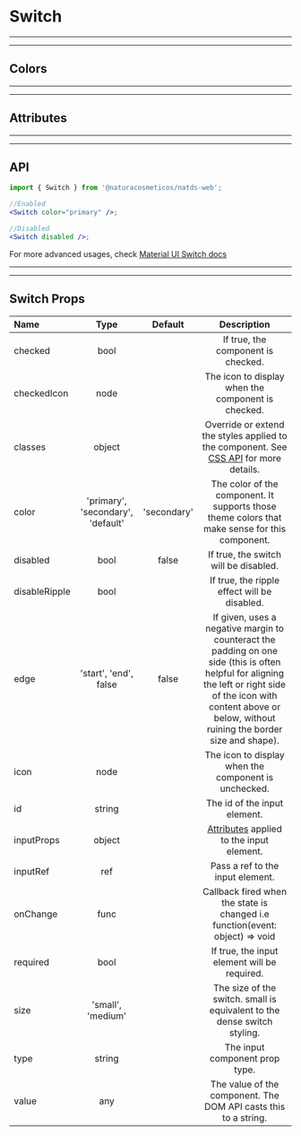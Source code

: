 
# Switch

---

---

## Colors

<Provider theme={themes.natura.light}>
  <ComponentWithLabel componentList={colors} />
</Provider>

---

---

## Attributes

<Provider theme={themes.natura.light}>
  <ComponentWithLabel componentList={attributes} />
</Provider>

---

---

## API

```jsx highlight-line="2"
import { Switch } from '@naturacosmeticos/natds-web';

//Enabled
<Switch color="primary" />;

//Disabled
<Switch disabled />;
```

For more advanced usages, check [Material UI Switch docs](https://material-ui.com/components/switches/)

---

---

## Switch Props

| Name          |               Type                |   Default   |                                                                                                      Description                                                                                                       |
| :------------ | :-------------------------------: | :---------: | :--------------------------------------------------------------------------------------------------------------------------------------------------------------------------------------------------------------------: |
| checked       |               bool                |             |                                                                                           If true, the component is checked.                                                                                           |
| checkedIcon   |               node                |             |                                                                                   The icon to display when the component is checked.                                                                                   |
| classes       |              object               |             |                                          Override or extend the styles applied to the component. See [CSS API](https://material-ui.com/pt/api/switch/#css) for more details.                                           |
| color         | 'primary', 'secondary', 'default' | 'secondary' |                                                             The color of the component. It supports those theme colors that make sense for this component.                                                             |
| disabled      |               bool                |    false    |                                                                                         If true, the switch will be disabled.                                                                                          |
| disableRipple |               bool                |             |                                                                                      If true, the ripple effect will be disabled.                                                                                      |
| edge          |       'start', 'end', false       |    false    | If given, uses a negative margin to counteract the padding on one side (this is often helpful for aligning the left or right side of the icon with content above or below, without ruining the border size and shape). |
| icon          |               node                |             |                                                                                  The icon to display when the component is unchecked.                                                                                  |
| id            |              string               |             |                                                                                              The id of the input element.                                                                                              |
| inputProps    |              object               |             |                                                 [Attributes](https://developer.mozilla.org/en-US/docs/Web/HTML/Element/input#Attributes) applied to the input element.                                                 |
| inputRef      |                ref                |             |                                                                                            Pass a ref to the input element.                                                                                            |
| onChange      |               func                |             |                                                                      Callback fired when the state is changed i.e function(event: object) => void                                                                      |
| required      |               bool                |             |                                                                                      If true, the input element will be required.                                                                                      |
| size          |         'small', 'medium'         |             |                                                                        The size of the switch. small is equivalent to the dense switch styling.                                                                        |
| type          |              string               |             |                                                                                             The input component prop type.                                                                                             |
| value         |                any                |             |                                                                            The value of the component. The DOM API casts this to a string.                                                                             |
